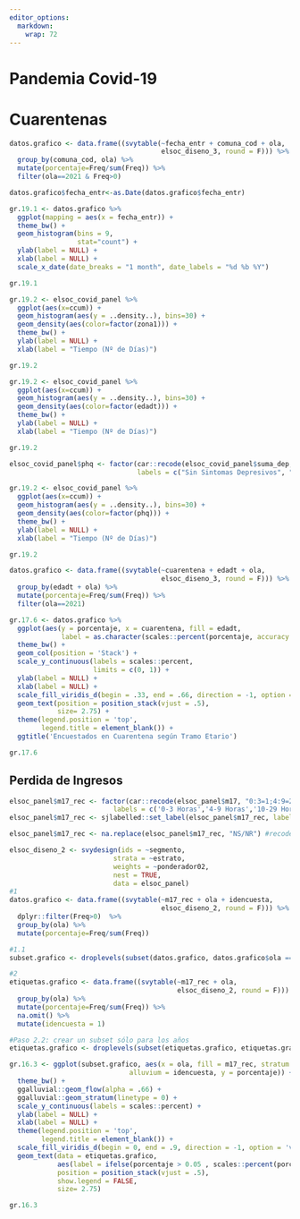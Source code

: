 ```yaml
---
editor_options: 
  markdown: 
    wrap: 72
---
```


# Pandemia Covid-19

# Cuarentenas 
```r
datos.grafico <- data.frame((svytable(~fecha_entr + comuna_cod + ola, 
                                      elsoc_diseno_3, round = F))) %>% 
  group_by(comuna_cod, ola) %>% 
  mutate(porcentaje=Freq/sum(Freq)) %>% 
  filter(ola==2021 & Freq>0)

datos.grafico$fecha_entr<-as.Date(datos.grafico$fecha_entr)

gr.19.1 <- datos.grafico %>% 
  ggplot(mapping = aes(x = fecha_entr)) +
  theme_bw() + 
  geom_histogram(bins = 9,
                 stat="count") +
  ylab(label = NULL) +
  xlab(label = NULL) +
  scale_x_date(date_breaks = "1 month", date_labels = "%d %b %Y")

gr.19.1
```

```r
gr.19.2 <- elsoc_covid_panel %>% 
  ggplot(aes(x=ccum)) + 
  geom_histogram(aes(y = ..density..), bins=30) + 
  geom_density(aes(color=factor(zona1))) +
  theme_bw() +
  ylab(label = NULL) +
  xlab(label = "Tiempo (Nº de Días)")

gr.19.2
```


```r
gr.19.2 <- elsoc_covid_panel %>% 
  ggplot(aes(x=ccum)) + 
  geom_histogram(aes(y = ..density..), bins=30) + 
  geom_density(aes(color=factor(edadt))) +
  theme_bw() +
  ylab(label = NULL) +
  xlab(label = "Tiempo (Nº de Días)")

gr.19.2
```

```r
elsoc_covid_panel$phq <- factor(car::recode(elsoc_covid_panel$suma_dep, "0:4=0 ; 5:27=1"), 
                                labels = c("Sin Sintomas Depresivos", "Con Sintomas Depresivos"))

gr.19.2 <- elsoc_covid_panel %>% 
  ggplot(aes(x=ccum)) + 
  geom_histogram(aes(y = ..density..), bins=30) + 
  geom_density(aes(color=factor(phq))) +
  theme_bw() +
  ylab(label = NULL) +
  xlab(label = "Tiempo (Nº de Días)")

gr.19.2
```

```r
datos.grafico <- data.frame((svytable(~cuarentena + edadt + ola, 
                                      elsoc_diseno_3, round = F))) %>% 
  group_by(edadt + ola) %>% 
  mutate(porcentaje=Freq/sum(Freq)) %>% 
  filter(ola==2021)

gr.17.6 <- datos.grafico %>% 
  ggplot(aes(y = porcentaje, x = cuarentena, fill = edadt, 
             label = as.character(scales::percent(porcentaje, accuracy = .1)))) +
  theme_bw() + 
  geom_col(position = 'Stack') +
  scale_y_continuous(labels = scales::percent,
                     limits = c(0, 1)) +
  ylab(label = NULL) +
  xlab(label = NULL) +
  scale_fill_viridis_d(begin = .33, end = .66, direction = -1, option = 'viridis') +
  geom_text(position = position_stack(vjust = .5),
            size= 2.75) +
  theme(legend.position = 'top',
        legend.title = element_blank()) +
  ggtitle('Encuestados en Cuarentena según Tramo Etario')

gr.17.6
```

## Perdida de Ingresos

```r
elsoc_panel$m17_rec <- factor(car::recode(elsoc_panel$m17, "0:3=1;4:9=2;10:29=3;30:59=4;60:300=5"),
                          labels = c('0-3 Horas','4-9 Horas','10-29 Horas', '30-59 Horas', '60 o más Horas'))
elsoc_panel$m17_rec <- sjlabelled::set_label(elsoc_panel$m17_rec, label = c("Horas de Cuidado en Tramos")) 

elsoc_panel$m17_rec <- na.replace(elsoc_panel$m17_rec, "NS/NR") #recode NA en categoría "NS/NR"

elsoc_diseno_2 <- svydesign(ids = ~segmento,
                          strata = ~estrato, 
                          weights = ~ponderador02,
                          nest = TRUE,
                          data = elsoc_panel)
#1
datos.grafico <- data.frame((svytable(~m17_rec + ola + idencuesta, 
                                      elsoc_diseno_2, round = F))) %>% 
  dplyr::filter(Freq>0)  %>% 
  group_by(ola) %>% 
  mutate(porcentaje=Freq/sum(Freq))

#1.1
subset.grafico <- droplevels(subset(datos.grafico, datos.grafico$ola == '2018' | datos.grafico$ola == '2021'))

#2
etiquetas.grafico <- data.frame((svytable(~m17_rec + ola, 
                                          elsoc_diseno_2, round = F))) %>% 
  group_by(ola) %>% 
  mutate(porcentaje=Freq/sum(Freq)) %>% 
  na.omit() %>% 
  mutate(idencuesta = 1)

#Paso 2.2: crear un subset sólo para los años
etiquetas.grafico <- droplevels(subset(etiquetas.grafico, etiquetas.grafico$ola == '2018' | etiquetas.grafico$ola == '2021'))

gr.16.3 <- ggplot(subset.grafico, aes(x = ola, fill = m17_rec, stratum = m17_rec, 
                              alluvium = idencuesta, y = porcentaje)) +
  theme_bw() +
  ggalluvial::geom_flow(alpha = .66) + 
  ggalluvial::geom_stratum(linetype = 0) +
  scale_y_continuous(labels = scales::percent) +
  ylab(label = NULL) +
  xlab(label = NULL) +
  theme(legend.position = 'top',
        legend.title = element_blank()) +
  scale_fill_viridis_d(begin = 0, end = .9, direction = -1, option = 'viridis') +
  geom_text(data = etiquetas.grafico, 
            aes(label = ifelse(porcentaje > 0.05 , scales::percent(porcentaje, accuracy = .1),"")),
            position = position_stack(vjust = .5),
            show.legend = FALSE,
            size= 2.75)

gr.16.3
```

